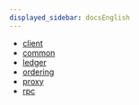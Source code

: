 ```yaml
---
displayed_sidebar: docsEnglish
---
```


* [client](./client)
* [common](./common)
* [ledger](./ledger)
* [ordering](./ordering)
* [proxy](./proxy)
* [rpc](./rpc)
